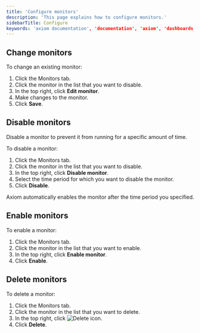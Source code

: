 ```yaml
---
title: 'Configure monitors'
description: 'This page explains how to configure monitors.'
sidebarTitle: Configure
keywords: 'axiom documentation', 'documentation', 'axiom', 'dashboards', 'monitors', 'notifiers', 'slack', 'email', 'pagerduty', 'webhook', 'opsgenie', 'discord', 'discord webhook'
---
```


## Change monitors

To change an existing monitor:
1. Click the Monitors tab.
1. Click the monitor in the list that you want to disable.
1. In the top right, click **Edit monitor**.
1. Make changes to the monitor.
1. Click **Save**.

## Disable monitors

Disable a monitor to prevent it from running for a specific amount of time.

To disable a monitor:
1. Click the Monitors tab.
1. Click the monitor in the list that you want to disable.
1. In the top right, click **Disable monitor**.
1. Select the time period for which you want to disable the monitor.
1. Click **Disable**.

Axiom automatically enables the monitor after the time period you specified.

## Enable monitors

To enable a monitor:
1. Click the Monitors tab.
1. Click the monitor in the list that you want to enable.
1. In the top right, click **Enable monitor**.
1. Click **Enable**.

## Delete monitors

To delete a monitor:
1. Click the Monitors tab.
1. Click the monitor in the list that you want to delete.
1. In the top right, click <img src="/doc-assets/icons/delete.svg" className="inline-icon" alt="Delete icon" />.
1. Click **Delete**.